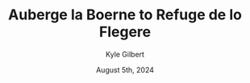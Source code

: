 ---
author: Kyle Gilbert
date: August 5th, 2024
id: Olr8yrflk8
parent: bQZ6JTM4hJ
route: tour-du-mont-blanc-2024/16680239829
gain: 3388
loss: 1812
miles: 5.67
time: 3,45
tags: thru-hike
title: Auberge la Boerne to Refuge de lo Flegere
readOnly: true
---